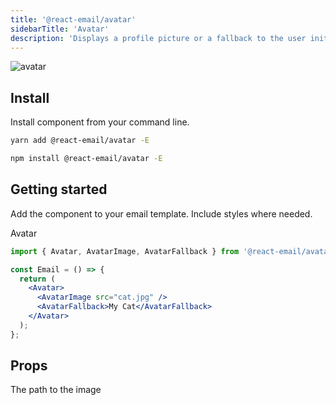 ```yaml
---
title: '@react-email/avatar'
sidebarTitle: 'Avatar'
description: 'Displays a profile picture or a fallback to the user initials.'
---
```



<img className="rounded-md" src="/docs/images/components/avatar.png" alt="avatar" />

## Install

Install component from your command line.

<CodeGroup>

```sh yarn
yarn add @react-email/avatar -E
```

```sh npm
npm install @react-email/avatar -E
```

</CodeGroup>

## Getting started

Add the component to your email template. Include styles where needed.

Avatar

```jsx
import { Avatar, AvatarImage, AvatarFallback } from '@react-email/avatar';

const Email = () => {
  return (
    <Avatar>
      <AvatarImage src="cat.jpg" />
      <AvatarFallback>My Cat</AvatarFallback>
    </Avatar>
  );
};
```

## Props

<ResponseField name="src" type="string">
  The path to the image
</ResponseField>

<Support />
